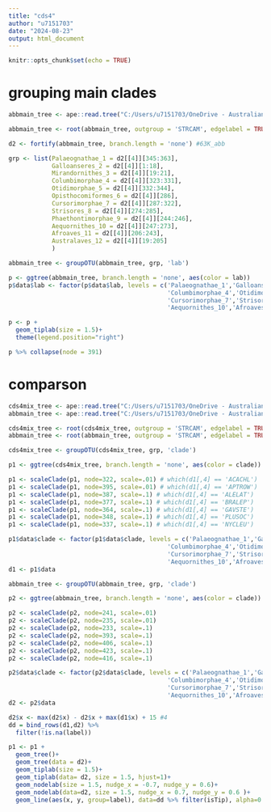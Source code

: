 ```yaml
---
title: "cds4"
author: "u7151703"
date: "2024-08-23"
output: html_document
---
```


```r
knitr::opts_chunk$set(echo = TRUE)
```

# grouping main clades
```r
abbmain_tree <- ape::read.tree("C:/Users/u7151703/OneDrive - Australian National University/Desktop/research/aves_evo/draft_results/63K_abb.treefile")

abbmain_tree <- root(abbmain_tree, outgroup = 'STRCAM', edgelabel = TRUE)

d2 <- fortify(abbmain_tree, branch.length = 'none') #63K_abb

grp <- list(Palaeognathae_1 = d2[[4]][345:363],
            Galloanseres_2 = d2[[4]][1:18],
            Mirandornithes_3 = d2[[4]][19:21],
            Columbimorphae_4 = d2[[4]][323:331],
            Otidimorphae_5 = d2[[4]][332:344],
            Opisthocomiformes_6 = d2[[4]][286],
            Cursorimorphae_7 = d2[[4]][287:322],
            Strisores_8 = d2[[4]][274:285],
            Phaethontimorphae_9 = d2[[4]][244:246],
            Aequornithes_10 = d2[[4]][247:273],
            Afroaves_11 = d2[[4]][206:243],
            Australaves_12 = d2[[4]][19:205]
            )

abbmain_tree <- groupOTU(abbmain_tree, grp, 'lab')
```

```r
p <- ggtree(abbmain_tree, branch.length = 'none', aes(color = lab))
p$data$lab <- factor(p$data$lab, levels = c('Palaeognathae_1','Galloanseres_2','Mirandornithes_3',
                                            'Columbimorphae_4','Otidimorphae_5','Opisthocomiformes_6',
                                            'Cursorimorphae_7','Strisores_8','Phaethontimorphae_9',
                                            'Aequornithes_10','Afroaves_11','Australaves_12'))
```


```r
p <- p +
  geom_tiplab(size = 1.5)+
  theme(legend.position="right")
```

```r
p %>% collapse(node = 391)
```


# comparson
```r
cds4mix_tree <- ape::read.tree("C:/Users/u7151703/OneDrive - Australian National University/Desktop/research/aves_evo/draft_results/cds4/mixture.treefile")
abbmain_tree <- ape::read.tree("C:/Users/u7151703/OneDrive - Australian National University/Desktop/research/aves_evo/draft_results/cds4/species_pruned.treefile")
```


```r
cds4mix_tree <- root(cds4mix_tree, outgroup = 'STRCAM', edgelabel = TRUE)
abbmain_tree <- root(abbmain_tree, outgroup = 'STRCAM', edgelabel = TRUE)
```

```r
cds4mix_tree <- groupOTU(cds4mix_tree, grp, 'clade')

p1 <- ggtree(cds4mix_tree, branch.length = 'none', aes(color = clade))

p1 <- scaleClade(p1, node=322, scale=.01) # which(d1[,4] == 'ACACHL')
p1 <- scaleClade(p1, node=395, scale=.01) # which(d1[,4] == 'APTROW')
p1 <- scaleClade(p1, node=387, scale=.1) # which(d1[,4] == 'ALELAT')
p1 <- scaleClade(p1, node=377, scale=.1) # which(d1[,4] == 'BRALEP')
p1 <- scaleClade(p1, node=364, scale=.1) # which(d1[,4] == 'GAVSTE')
p1 <- scaleClade(p1, node=348, scale=.1) # which(d1[,4] == 'PLUSOC')
p1 <- scaleClade(p1, node=337, scale=.1) # which(d1[,4] == 'NYCLEU')

p1$data$clade <- factor(p1$data$clade, levels = c('Palaeognathae_1','Galloanseres_2','Mirandornithes_3',
                                            'Columbimorphae_4','Otidimorphae_5','Opisthocomiformes_6',
                                            'Cursorimorphae_7','Strisores_8','Phaethontimorphae_9',
                                            'Aequornithes_10','Afroaves_11','Australaves_12'))
d1 <- p1$data
```

```r
abbmain_tree <- groupOTU(abbmain_tree, grp, 'clade')

p2 <- ggtree(abbmain_tree, branch.length = 'none', aes(color = clade))

p2 <- scaleClade(p2, node=241, scale=.01)
p2 <- scaleClade(p2, node=235, scale=.01)
p2 <- scaleClade(p2, node=233, scale=.1)
p2 <- scaleClade(p2, node=393, scale=.1) 
p2 <- scaleClade(p2, node=406, scale=.1)
p2 <- scaleClade(p2, node=423, scale=.1)
p2 <- scaleClade(p2, node=416, scale=.1)

p2$data$clade <- factor(p2$data$clade, levels = c('Palaeognathae_1','Galloanseres_2','Mirandornithes_3',
                                            'Columbimorphae_4','Otidimorphae_5','Opisthocomiformes_6',
                                            'Cursorimorphae_7','Strisores_8','Phaethontimorphae_9',
                                            'Aequornithes_10','Afroaves_11','Australaves_12'))
d2 <- p2$data
```


```r
d2$x <- max(d2$x) - d2$x + max(d1$x) + 15 #4
dd = bind_rows(d1,d2) %>% 
  filter(!is.na(label)) 
```

```r
p1 <- p1 +
  geom_tree()+
  geom_tree(data = d2)+
  geom_tiplab(size = 1.5)+
  geom_tiplab(data= d2, size = 1.5, hjust=1)+
  geom_nodelab(size = 1.5, nudge_x = -0.7, nudge_y = 0.6)+
  geom_nodelab(data=d2, size = 1.5, nudge_x = 0.7, nudge_y = 0.6 )+
  geom_line(aes(x, y, group=label), data=dd %>% filter(isTip), alpha=0.3)
```






